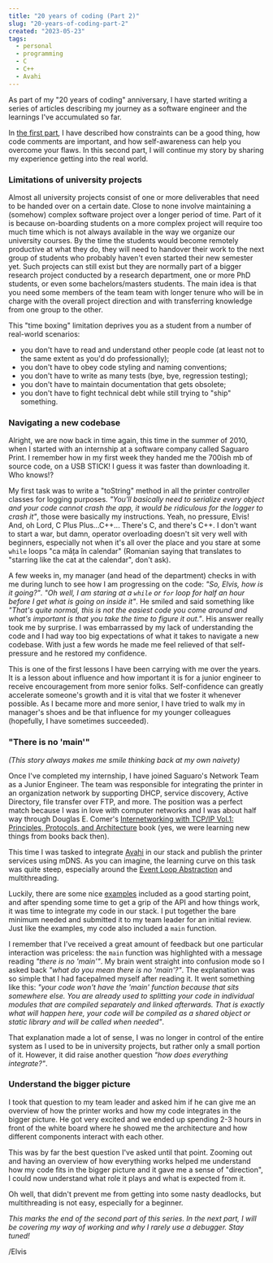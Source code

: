 ```yaml
---
title: "20 years of coding (Part 2)"
slug: "20-years-of-coding-part-2"
created: "2023-05-23"
tags:
  - personal
  - programming
  - C
  - C++
  - Avahi
---
```


As part of my "20 years of coding" anniversary, I have started writing a series
of articles describing my journey as a software engineer and the learnings I've
accumulated so far.

In [the first part](/blog/20-years-of-coding-part-1), I have described how
constraints can be a good thing, how code comments are important, and how
self-awareness can help you overcome your flaws. In this second part, I will
continue my story by sharing my experience getting into the real world.

### Limitations of university projects

Almost all university projects consist of one or more deliverables that need to
be handed over on a certain date. Close to none involve maintaining a (somehow)
complex software project over a longer period of time. Part of it is because
on-boarding students on a more complex project will require too much time which
is not always available in the way we organize our university courses. By the
time the students would become remotely productive at what they do, they will
need to handover their work to the next group of students who probably haven't
even started their new semester yet. Such projects can still exist but they are
normally part of a bigger research project conducted by a research department,
one or more PhD students, or even some bachelors/masters students. The main idea
is that you need some members of the team team with longer tenure who will be in
charge with the overall project direction and with transferring knowledge from
one group to the other.

This "time boxing" limitation deprives you as a student from a number of
real-world scenarios:

- you don't have to read and understand other people code (at least not to the
  same extent as you'd do professionally);
- you don't have to obey code styling and naming conventions;
- you don't have to write as many tests (bye, bye, regression testing);
- you don't have to maintain documentation that gets obsolete;
- you don't have to fight technical debt while still trying to "ship" something.

### Navigating a new codebase

Alright, we are now back in time again, this time in the summer of 2010, when I
started with an internship at a software company called Saguaro Print. I
remember how in my first week they handed me the 700ish mb of source code, on a
USB STICK! I guess it was faster than downloading it. Who knows!?

My first task was to write a "toString" method in all the printer controller
classes for logging purposes. _"You'll basically need to serialize every object
and your code cannot crash the app, it would be ridiculous for the logger to
crash it"_, those were basically my instructions. Yeah, no pressure, Elvis! And,
oh Lord, C Plus Plus...C++... There's C, and there's C++. I don't want to start
a war, but damn, operator overloading doesn't sit very well with beginners,
especially not when it's all over the place and you stare at some `while` loops
"ca mâța în calendar" (Romanian saying that translates to "starring like the cat
at the calendar", don't ask).

A few weeks in, my manager (and head of the department) checks in with me during
lunch to see how I am progressing on the code: _"So, Elvis, how is it going?"_.
_"Oh well, I am staring at a `while` or `for` loop for half an hour before I get
what is going on inside it"_. He smiled and said something like _"That's quite
normal, this is not the easiest code you come around and what's important is
that you take the time to figure it out."_. His answer really took me by
surprise. I was embarrassed by my lack of understanding the code and I had way
too big expectations of what it takes to navigate a new codebase. With just a
few words he made me feel relieved of that self-pressure and he restored my
confidence.

This is one of the first lessons I have been carrying with me over the years. It
is a lesson about influence and how important it is for a junior engineer to
receive encouragement from more senior folks. Self-confidence can greatly
accelerate someone's growth and it is vital that we foster it whenever possible.
As I became more and more senior, I have tried to walk my in manager's shoes and
be that influence for my younger colleagues (hopefully, I have sometimes
succeeded).

### "There is no 'main'"

_(This story always makes me smile thinking back at my own naivety)_

Once I've completed my internship, I have joined Saguaro's Network Team as a
Junior Engineer. The team was responsible for integrating the printer in an
organization network by supporting DHCP, service discovery, Active Directory,
file transfer over FTP, and more. The position was a perfect match because I was
in love with computer networks and I was about half way through Douglas E.
Comer's [Internetworking with TCP/IP Vol.1: Principles, Protocols, and
Architecture](https://www.amazon.com/Internetworking-TCP-Vol-1-Principles-Architecture/dp/0130183806)
book (yes, we were learning new things from books back then).

This time I was tasked to integrate [Avahi](https://www.avahi.org/) in our stack
and publish the printer services using mDNS. As you can imagine, the learning
curve on this task was quite steep, especially around the [Event Loop
Abstraction](https://www.avahi.org/doxygen/html/index.html#event_loop) and
multithreading.

Luckily, there are some nice
[examples](https://www.avahi.org/doxygen/html/examples.html) included as a good
starting point, and after spending some time to get a grip of the API and how
things work, it was time to integrate my code in our stack. I put together the
bare minimum needed and submitted it to my team leader for an initial review.
Just like the examples, my code also included a `main` function.

I remember that I've received a great amount of feedback but one particular
interaction was priceless: the `main` function was highlighted with a message
reading _"there is no 'main'"_. My brain went straight into confusion mode so I
asked back _"what do you mean there is no 'main'?"_. The explanation was so
simple that I had facepalmed myself after reading it. It went something like
this: _"your code won't have the 'main' function because that sits somewhere
else. You are already used to splitting your code in individual modules that are
compiled separately and linked afterwards. That is exactly what will happen
here, your code will be compiled as a shared object or static library and will
be called when needed"_.

That explanation made a lot of sense, I was no longer in control of the entire
system as I used to be in university projects, but rather only a small portion
of it. However, it did raise another question _"how does everything
integrate?"_.

### Understand the bigger picture

I took that question to my team leader and asked him if he can give me an
overview of how the printer works and how my code integrates in the bigger
picture. He got very excited and we ended up spending 2-3 hours in front of the
white board where he showed me the architecture and how different components
interact with each other.

This was by far the best question I've asked until that point. Zooming out and
having an overview of how everything works helped me understand how my code fits
in the bigger picture and it gave me a sense of "direction", I could now
understand what role it plays and what is expected from it.

Oh well, that didn't prevent me from getting into some nasty deadlocks, but
multithreading is not easy, especially for a beginner.

_This marks the end of the second part of this series. In the next part, I will
be covering my way of working and why I rarely use a debugger. Stay tuned!_

/Elvis
